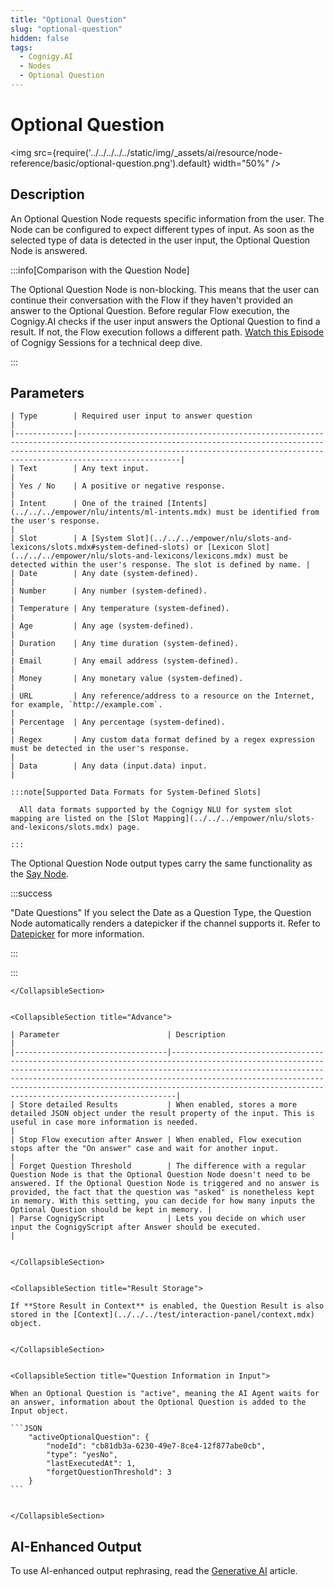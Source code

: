 ```yaml
---
title: "Optional Question" 
slug: "optional-question" 
hidden: false 
tags:
  - Cognigy.AI
  - Nodes
  - Optional Question
---
```



# Optional Question

<img src={require('../../../../../static/img/_assets/ai/resource/node-reference/basic/optional-question.png').default} width="50%" />

## Description

An Optional Question Node requests specific information from the user. The Node can be configured to expect different types of input. As soon as the selected type of data is detected in the user input, the Optional Question Node is answered.

:::info[Comparison with the Question Node]

  The Optional Question Node is non-blocking. This means that the user can continue their conversation with the Flow if they haven't provided an answer to the Optional Question. Before regular Flow execution, the Cognigy.AI checks if the user input answers the Optional Question to find a result. If not, the Flow execution follows a different path.
  [Watch this Episode](https://support.cognigy.com/hc/en-us/articles/360020609199-Cognigy-Sessions-Question-Nodes) of Cognigy Sessions for a technical deep dive.

:::


## Parameters

<CollapsibleSection title="Basic Settings">

    | Type        | Required user input to answer question                                                                                                                                                                                                  |
    |-------------|-----------------------------------------------------------------------------------------------------------------------------------------------------------------------------------------------------------------------------------------|
    | Text        | Any text input.                                                                                                                                                                                                                         |
    | Yes / No    | A positive or negative response.                                                                                                                                                                                                        |
    | Intent      | One of the trained [Intents](../../../empower/nlu/intents/ml-intents.mdx) must be identified from the user's response.                                                                                                                   |
    | Slot        | A [System Slot](../../../empower/nlu/slots-and-lexicons/slots.mdx#system-defined-slots) or [Lexicon Slot](../../../empower/nlu/slots-and-lexicons/lexicons.mdx) must be detected within the user's response. The slot is defined by name. |
    | Date        | Any date (system-defined).                                                                                                                                                                                                              |
    | Number      | Any number (system-defined).                                                                                                                                                                                                            |
    | Temperature | Any temperature (system-defined).                                                                                                                                                                                                       |
    | Age         | Any age (system-defined).                                                                                                                                                                                                               |
    | Duration    | Any time duration (system-defined).                                                                                                                                                                                                     |
    | Email       | Any email address (system-defined).                                                                                                                                                                                                     |
    | Money       | Any monetary value (system-defined).                                                                                                                                                                                                    |
    | URL         | Any reference/address to a resource on the Internet, for example, `http://example.com`.                                                                                                                                                 |
    | Percentage  | Any percentage (system-defined).                                                                                                                                                                                                        |
    | Regex       | Any custom data format defined by a regex expression must be detected in the user's response.                                                                                                                                           |
    | Data        | Any data (input.data) input.                                                                                                                                                                                                            |

    :::note[Supported Data Formats for System-Defined Slots]

      All data formats supported by the Cognigy NLU for system slot mapping are listed on the [Slot Mapping](../../../empower/nlu/slots-and-lexicons/slots.mdx) page.

    :::

  <CollapsibleSection title="Channels and Output types">

  The Optional Question Node output types carry the same functionality as the [Say Node](say.mdx).

  :::success

  "Date Questions"
    If you select the Date as a Question Type, the Question Node automatically renders a datepicker if the channel supports it. Refer to [Datepicker](../data/datepicker.mdx) for more information. 

  :::

:::






    </CollapsibleSection>


    <CollapsibleSection title="Advance">

    | Parameter                        | Description                                                                                                                                                                                                                                                                                                                                                   |
    |----------------------------------|---------------------------------------------------------------------------------------------------------------------------------------------------------------------------------------------------------------------------------------------------------------------------------------------------------------------------------------------------------------|
    | Store detailed Results           | When enabled, stores a more detailed JSON object under the result property of the input. This is useful in case more information is needed.                                                                                                                                                                                                                   |
    | Stop Flow execution after Answer | When enabled, Flow execution stops after the "On answer" case and wait for another input.                                                                                                                                                                                                                                                                     |
    | Forget Question Threshold        | The difference with a regular Question Node is that the Optional Question Node doesn't need to be answered. If the Optional Question Node is triggered and no answer is provided, the fact that the question was "asked" is nonetheless kept in memory. With this setting, you can decide for how many inputs the Optional Question should be kept in memory. |
    | Parse CognigyScript              | Lets you decide on which user input the CognigyScript after Answer should be executed.                                                                                                                                                                                                                                                                        |


    </CollapsibleSection>


    <CollapsibleSection title="Result Storage">

    If **Store Result in Context** is enabled, the Question Result is also stored in the [Context](../../../test/interaction-panel/context.mdx) object. 


    </CollapsibleSection>


    <CollapsibleSection title="Question Information in Input">

    When an Optional Question is "active", meaning the AI Agent waits for an answer, information about the Optional Question is added to the Input object.

    ```JSON
        "activeOptionalQuestion": {
            "nodeId": "cb81db3a-6230-49e7-8ce4-12f877abe0cb",
            "type": "yesNo",
            "lastExecutedAt": 1,
            "forgetQuestionThreshold": 3
        }
    ```


    </CollapsibleSection>

</CollapsibleSection>


## AI-Enhanced Output

To use AI-enhanced output rephrasing, read the [Generative AI](../../../empower/generative-ai.mdx) article.